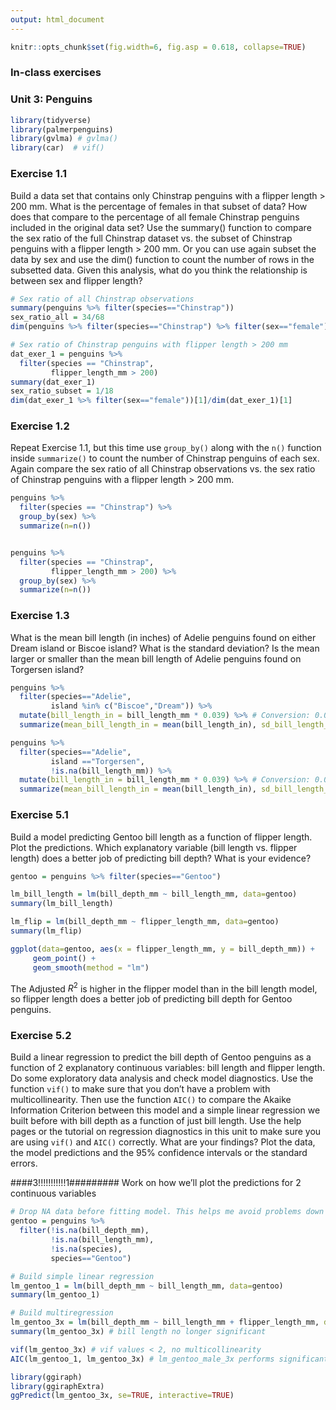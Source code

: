 ```yaml
---
output: html_document
---
```


```r
knitr::opts_chunk$set(fig.width=6, fig.asp = 0.618, collapse=TRUE) 
```
### In-class exercises
### Unit 3: Penguins

```r
library(tidyverse)
library(palmerpenguins)
library(gvlma) # gvlma()
library(car)  # vif()
```

### Exercise 1.1

Build a data set that contains only Chinstrap penguins with a flipper length > 200 mm. What is the percentage of females in that subset of data? How does that compare to the percentage of all female Chinstrap penguins included in the original data set? Use the summary() function to compare the sex ratio of the full Chinstrap dataset vs. the subset of Chinstrap penguins with a flipper length > 200 mm. Or you can use again subset the data by sex and use the dim() function to count the number of rows in the subsetted data. Given this analysis, what do you think the relationship is between sex and flipper length?

```r
# Sex ratio of all Chinstrap observations
summary(penguins %>% filter(species=="Chinstrap"))
sex_ratio_all = 34/68
dim(penguins %>% filter(species=="Chinstrap") %>% filter(sex=="female"))[1]/dim(penguins %>% filter(species=="Chinstrap"))[1]

# Sex ratio of Chinstrap penguins with flipper length > 200 mm
dat_exer_1 = penguins %>%
  filter(species == "Chinstrap",
         flipper_length_mm > 200)
summary(dat_exer_1)
sex_ratio_subset = 1/18
dim(dat_exer_1 %>% filter(sex=="female"))[1]/dim(dat_exer_1)[1]
```

### Exercise 1.2

Repeat Exercise 1.1, but this time use `group_by()` along with the `n()` function inside `summarize()` to count the number of Chinstrap penguins of each sex. Again compare the sex ratio of all Chinstrap observations vs. the sex ratio of Chinstrap penguins with a flipper length > 200 mm.

```r
penguins %>%
  filter(species == "Chinstrap") %>%
  group_by(sex) %>%
  summarize(n=n())


penguins %>%
  filter(species == "Chinstrap",
         flipper_length_mm > 200) %>%
  group_by(sex) %>%
  summarize(n=n())
```

### Exercise 1.3

What is the mean bill length (in inches) of Adelie penguins found on either Dream island or Biscoe island? What is the standard deviation? Is the mean larger or smaller than the mean bill length of Adelie penguins found on Torgersen island?

```r
penguins %>% 
  filter(species=="Adelie",
         island %in% c("Biscoe","Dream")) %>%
  mutate(bill_length_in = bill_length_mm * 0.039) %>% # Conversion: 0.0393701 inches / mm
  summarize(mean_bill_length_in = mean(bill_length_in), sd_bill_length_in = sd(bill_length_in))

penguins %>% 
  filter(species=="Adelie",
         island =="Torgersen",
         !is.na(bill_length_mm)) %>%
  mutate(bill_length_in = bill_length_mm * 0.039) %>% # Conversion: 0.0393701 inches / mm
  summarize(mean_bill_length_in = mean(bill_length_in), sd_bill_length_in = sd(bill_length_in))
```

### Exercise 5.1

Build a model predicting Gentoo bill length as a function of flipper length. Plot the predictions. Which explanatory variable (bill length vs. flipper length) does a better job of predicting bill depth? What is your evidence?

```r
gentoo = penguins %>% filter(species=="Gentoo")

lm_bill_length = lm(bill_depth_mm ~ bill_length_mm, data=gentoo)
summary(lm_bill_length)

lm_flip = lm(bill_depth_mm ~ flipper_length_mm, data=gentoo)
summary(lm_flip)

ggplot(data=gentoo, aes(x = flipper_length_mm, y = bill_depth_mm)) +
     geom_point() +
     geom_smooth(method = "lm")
```

The Adjusted $R^2$ is higher in the flipper model than in the bill length model, so flipper length does a better job of predicting bill depth for Gentoo penguins.

### Exercise 5.2

Build a linear regression to predict the bill depth of Gentoo penguins as a function of 2 explanatory continuous variables: bill length and flipper length. Do some exploratory data analysis and check model diagnostics. Use the function `vif()` to make sure that you don't have a problem with multicollinearity. Then use the function `AIC()` to compare the Akaike Information Criterion between this model and a simple linear regression we built before with bill depth as a function of just bill length. Use the help pages or the tutorial on regression diagnostics in this unit to make sure you are using `vif()` and `AIC()` correctly. What are your findings? Plot the data, the model predictions and the 95% confidence intervals or the standard errors.

####3!!!!!!!!!!!1######### Work on how we'll plot the predictions for 2 continuous variables

```r
# Drop NA data before fitting model. This helps me avoid problems down the line with predict()
gentoo = penguins %>%
  filter(!is.na(bill_depth_mm),
         !is.na(bill_length_mm),
         !is.na(species),
         species=="Gentoo")

# Build simple linear regression
lm_gentoo_1 = lm(bill_depth_mm ~ bill_length_mm, data=gentoo)
summary(lm_gentoo_1)

# Build multiregression
lm_gentoo_3x = lm(bill_depth_mm ~ bill_length_mm + flipper_length_mm, data=gentoo)
summary(lm_gentoo_3x) # bill length no longer significant

vif(lm_gentoo_3x) # vif values < 2, no multicollinearity
AIC(lm_gentoo_1, lm_gentoo_3x) # lm_gentoo_male_3x performs significantly better

library(ggiraph)
library(ggiraphExtra)
ggPredict(lm_gentoo_3x, se=TRUE, interactive=TRUE)
```









